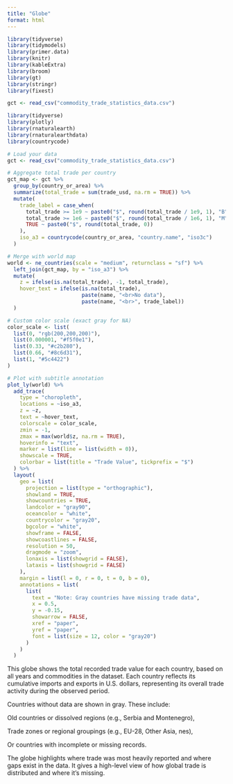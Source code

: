 ```yaml
---
title: "Globe"
format: html
---
```


```r
library(tidyverse)
library(tidymodels)
library(primer.data)
library(knitr)
library(kableExtra)
library(broom)
library(gt)
library(stringr)
library(fixest)

gct <- read_csv("commodity_trade_statistics_data.csv")
```

```r
library(tidyverse)
library(plotly)
library(rnaturalearth)
library(rnaturalearthdata)
library(countrycode)

# Load your data
gct <- read_csv("commodity_trade_statistics_data.csv")

# Aggregate total trade per country
gct_map <- gct %>%
  group_by(country_or_area) %>%
  summarize(total_trade = sum(trade_usd, na.rm = TRUE)) %>%
  mutate(
    trade_label = case_when(
      total_trade >= 1e9 ~ paste0("$", round(total_trade / 1e9, 1), "B"),
      total_trade >= 1e6 ~ paste0("$", round(total_trade / 1e6, 1), "M"),
      TRUE ~ paste0("$", round(total_trade, 0))
    ),
    iso_a3 = countrycode(country_or_area, "country.name", "iso3c")
  )

# Merge with world map
world <- ne_countries(scale = "medium", returnclass = "sf") %>%
  left_join(gct_map, by = "iso_a3") %>%
  mutate(
    z = ifelse(is.na(total_trade), -1, total_trade),
    hover_text = ifelse(is.na(total_trade),
                        paste(name, "<br>No data"),
                        paste(name, "<br>", trade_label))
  )

# Custom color scale (exact gray for NA)
color_scale <- list(
  list(0, "rgb(200,200,200)"),
  list(0.000001, "#f5f0e1"),
  list(0.33, "#c2b280"),
  list(0.66, "#8c6d31"),
  list(1, "#5c4422")
)

# Plot with subtitle annotation
plot_ly(world) %>%
  add_trace(
    type = "choropleth",
    locations = ~iso_a3,
    z = ~z,
    text = ~hover_text,
    colorscale = color_scale,
    zmin = -1,
    zmax = max(world$z, na.rm = TRUE),
    hoverinfo = "text",
    marker = list(line = list(width = 0)),
    showscale = TRUE,
    colorbar = list(title = "Trade Value", tickprefix = "$")
  ) %>%
  layout(
    geo = list(
      projection = list(type = "orthographic"),
      showland = TRUE,
      showcountries = TRUE,
      landcolor = "gray90",
      oceancolor = "white",
      countrycolor = "gray20",
      bgcolor = "white",
      showframe = FALSE,
      showcoastlines = FALSE,
      resolution = 50,
      dragmode = "zoom",
      lonaxis = list(showgrid = FALSE),
      lataxis = list(showgrid = FALSE)
    ),
    margin = list(l = 0, r = 0, t = 0, b = 0),
    annotations = list(
      list(
        text = "Note: Gray countries have missing trade data",
        x = 0.5,
        y = -0.15,
        showarrow = FALSE,
        xref = "paper",
        yref = "paper",
        font = list(size = 12, color = "gray20")
      )
    )
  )

```

This globe shows the total recorded trade value for each country, based on all years and commodities in the dataset. Each country reflects its cumulative imports and exports in U.S. dollars, representing its overall trade activity during the observed period.

Countries without data are shown in gray. These include:

Old countries or dissolved regions (e.g., Serbia and Montenegro),

Trade zones or regional groupings (e.g., EU-28, Other Asia, nes),

Or countries with incomplete or missing records.

The globe highlights where trade was most heavily reported and where gaps exist in the data. It gives a high-level view of how global trade is distributed and where it’s missing.
